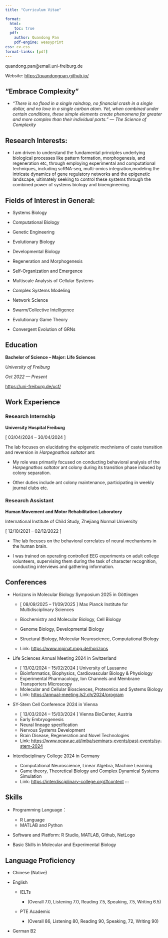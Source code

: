 ```yaml
---
title: "Curriculum Vitae"

format:
  html:
    toc: true
  pdf:
    author: Quandong Pan
    pdf-engine: weasyprint
css: cv.css
format-links: [pdf]
---
```


::: {.print-only .contact-block}
quandong.pan\@email.uni-freiburg.de

Website: <https://quandongpan.github.io/>
:::

## “Embrace Complexity”

-   *"There is no flood in a single raindrop, no financial crash in a single dollar, and no love in a single carbon atom. Yet, when combined under certain conditions, these simple elements create phenomena far greater and more complex than their individual parts." --- The Science of Complexity*

## Research Interests:

-   I am driven to understand the fundamental principles underlying biological processes like pattern formation, morphogenesis, and regeneration etc, through employing experimental and computational techniques, including scRNA‐seq, multi-omics integration,modeling the intricate dynamics of gene regulatory networks and the epigenetic landscape, ultimately seeking to control these systems through the combined power of systems biology and bioengineering.

## Fields of Interest in General:

-   Systems Biology

-   Computational Biology

-   Genetic Engineering

-   Evolutionary Biology

-   Developmental Biology

-   Regeneration and Morphogenesis

-   Self-Organization and Emergence

-   Multiscale Analysis of Cellular Systems

-   Complex Systems Modeling

-   Network Science

-   Swarm/Collective Intelligence

-   Evolutionary Game Theory

-   Convergent Evolution of GRNs

## Education

**Bachelor of Science -- Major: Life Sciences**

*University of Freiburg*

*Oct 2022 --- Present*

<https://uni-freiburg.de/ucf/>

## Work Experience {style="page-break-before: no"}

### Research Internship

**University Hospital Freiburg**

\[ 03/04/2024 – 30/04/2024 \]

The lab focuses on elucidating the epigenetic mechnisms of caste transition and reversion in *Harpegnathos saltator* ant:

-   My role was primarily focused on conducting behavioral analysis of the *Harpegnathos saltator* ant colony during its transition phase induced by colony separation.

-   Other duties include ant colony maintenance, participating in weekly journal clubs etc.

### **Research Assistant**

**Human Movement and Motor Rehabilitation Laboratory**

International Institute of Child Study, Zhejiang Normal University

\[ 12/10/2021 – 02/12/2022 \]

-   The lab focuses on the behavioral correlates of neural mechanisms in the human brain.

-   I was trained on operating controlled EEG experiments on adult college volunteers, supervising them during the task of character recognition, conducting interviews and gathering information.

## Conferences

-   Horizons in Molecular Biology Symposium 2025 in Göttingen

    -   \[ 08/09/2025 – 11/09/2025 \] Max Planck Institute for Multidisciplinary Sciences

    -   Biochemistry and Molecular Biology, Cell Biology

    -   Genome Biology, Developmental Biology

    -   Structural Biology, Molecular Neuroscience, Computational Biology

    -   Link: <https://www.mpinat.mpg.de/horizons>

-   Life Sciences Annual Meeting 2024 in Switzerland

    -   \[ 13/02/2024 – 15/02/2024 \] University of Lausanne
    -   Bioinformatics, Biophysics, Cardiovascular Biology & Physiology
    -   Experimental Pharmacology, Ion Channels and Membrane Transporters Microscopy
    -   Molecular and Cellular Biosciences, Proteomics and Systems Biology
    -   Link: <https://annual-meeting.ls2.ch/2024/program>

-   SY-Stem Cell Conference 2024 in Vienna

    -   \[ 13/03/2024 – 15/03/2024 \] Vienna BioCenter, Austria
    -   Early Embryogenesis
    -   Neural lineage specification
    -   Nervous Systems Development
    -   Brain Disease, Regeneration and Novel Technologies
    -   Link: <https://www.oeaw.ac.at/imba/seminars-events/past-events/sy-stem-2024>

-   Interdisciplinary College 2024 in Germany

    -   Computational Neuroscience, Linear Algebra, Machine Learning
    -   Game theory, Theoretical Biology and Complex Dynamical Systems Simulation
    -   Link: <https://interdisciplinary-college.org/#content> :::

## Skills

-   Programming Language：

    -   R Language
    -   MATLAB and Python

-   Software and Platform: R Studio, MATLAB, Github, NetLogo

-   Basic Skills in Molecular and Experimental Biology

## Language Proficiency

-   Chinese (Native)

-   English

    -   IELTs

        -   (Overall 7.0, Listening 7.0, Reading 7.5, Speaking, 7.5, Writing 6.5)

    -   PTE Academic

        -   (Overall 86, Listening 80, Reading 90, Speaking, 72, Writing 90)

-   German B2
